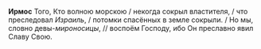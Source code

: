 **Ирмос** Того, Кто волною морскою / некогда сокрыл властителя, / что преследовал *Израиль*, / потомки спасённых в земле сокрыли. / Но мы, словно девы-*мироносицы*, // воспоём Господу, ибо Он преславно явил Славу Свою.
